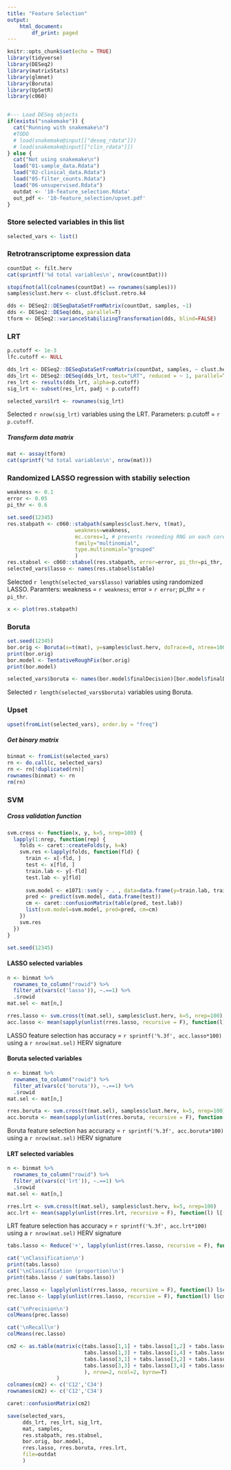 ```yaml
---
title: "Feature Selection"
output:
    html_document:
        df_print: paged
---
```


```r
knitr::opts_chunk$set(echo = TRUE)
library(tidyverse)
library(DESeq2)
library(matrixStats)
library(glmnet)
library(Boruta)
library(UpSetR)
library(c060)


#--- Load DESeq objects
if(exists("snakemake")) {
  cat("Running with snakemake\n")
  #TODO
  # load(snakemake@input[["deseq_rdata"]])
  # load(snakemake@input[["clin_rdata"]])
} else {
  cat("Not using snakemake\n")
  load("01-sample_data.Rdata")  
  load("02-clinical_data.Rdata")
  load("05-filter_counts.Rdata")
  load("06-unsupervised.Rdata")
  outdat <- '10-feature_selection.Rdata'
  out_pdf <- '10-feature_selection/upset.pdf'
}

```

### Store selected variables in this list

```r
selected_vars <- list()
```

### Retrotranscriptome expression data

```r
countDat <- filt.herv
cat(sprintf('%d total variables\n', nrow(countDat)))

stopifnot(all(colnames(countDat) == rownames(samples)))
samples$clust.herv <- clust.df$clust.retro.k4

dds <- DESeq2::DESeqDataSetFromMatrix(countDat, samples, ~1)
dds <- DESeq2::DESeq(dds, parallel=T)
tform <- DESeq2::varianceStabilizingTransformation(dds, blind=FALSE)
```

### LRT

```r
p.cutoff <- 1e-3
lfc.cutoff <- NULL

dds_lrt <- DESeq2::DESeqDataSetFromMatrix(countDat, samples, ~ clust.herv)
dds_lrt <- DESeq2::DESeq(dds_lrt, test="LRT", reduced = ~ 1, parallel=T)
res_lrt <- results(dds_lrt, alpha=p.cutoff)
sig_lrt <- subset(res_lrt, padj < p.cutoff)

selected_vars$lrt <- rownames(sig_lrt)
```

Selected `r nrow(sig_lrt)` variables using the LRT. Parameters: p.cutoff = `r p.cutoff`.


##### Transform data matrix

```r
mat <- assay(tform)
cat(sprintf('%d total variables\n', nrow(mat)))
```


### Randomized LASSO regression with stabiliy selection

```r
weakness <- 0.1
error <- 0.05
pi_thr <- 0.6

set.seed(12345)
res.stabpath <- c060::stabpath(samples$clust.herv, t(mat),
                      weakness=weakness, 
                      mc.cores=1, # prevents reseeding RNG on each core
                      family="multinomial",
                      type.multinomial="grouped"
                      )
res.stabsel <- c060::stabsel(res.stabpath, error=error, pi_thr=pi_thr, type="pfer")
selected_vars$lasso <- names(res.stabsel$stable)
```


Selected `r length(selected_vars$lasso)` variables using randomized LASSO. Paramters: weakness = `r weakness`; error = `r error`; pi_thr = `r pi_thr`.

```r
x <- plot(res.stabpath)
```


### Boruta

```r
set.seed(12345)
bor.orig <- Boruta(x=t(mat), y=samples$clust.herv, doTrace=0, ntree=1000, maxRuns=1000)
print(bor.orig)
bor.model <- TentativeRoughFix(bor.orig)
print(bor.model)

selected_vars$boruta <- names(bor.model$finalDecision)[bor.model$finalDecision == 'Confirmed']
```

Selected `r length(selected_vars$boruta)` variables using Boruta.

### Upset

```r
upset(fromList(selected_vars), order.by = "freq")
```

##### Get binary matrix

```r
binmat <- fromList(selected_vars)
rn <- do.call(c, selected_vars)
rn <- rn[!duplicated(rn)]
rownames(binmat) <- rn
rm(rn)
```



### SVM

##### Cross validation function

```r
svm.cross <- function(x, y, k=5, nrep=100) {
  lapply(1:nrep, function(rep) {
    folds <- caret::createFolds(y, k=k)
    svm.res <-lapply(folds, function(fld) {
      train <- x[-fld, ]
      test <- x[fld, ]
      train.lab <- y[-fld]
      test.lab <- y[fld]
      
      svm.model <- e1071::svm(y ~ . , data=data.frame(y=train.lab, train))
      pred <- predict(svm.model, data.frame(test))
      cm <- caret::confusionMatrix(table(pred, test.lab))
      list(svm.model=svm.model, pred=pred, cm=cm)
    })
    svm.res
  })
}
```


```r
set.seed(12345)
```


#### LASSO selected variables

```r
n <- binmat %>% 
  rownames_to_column("rowid") %>% 
  filter_at(vars(c('lasso')), ~.==1) %>%
  .$rowid
mat.sel <- mat[n,]

rres.lasso <- svm.cross(t(mat.sel), samples$clust.herv, k=5, nrep=100)
acc.lasso <- mean(sapply(unlist(rres.lasso, recursive = F), function(l) l[[3]]$overall['Accuracy']))
```


LASSO feature selection has accuracy = `r sprintf('%.3f', acc.lasso*100)` using a `r nrow(mat.sel)` HERV signature


#### Boruta selected variables

```r
n <- binmat %>% 
  rownames_to_column("rowid") %>% 
  filter_at(vars(c('boruta')), ~.==1) %>%
  .$rowid
mat.sel <- mat[n,]

rres.boruta <- svm.cross(t(mat.sel), samples$clust.herv, k=5, nrep=100)
acc.boruta <- mean(sapply(unlist(rres.boruta, recursive = F), function(l) l[[3]]$overall['Accuracy']))
```

Boruta feature selection has accuracy = `r sprintf('%.3f', acc.boruta*100)` using a `r nrow(mat.sel)` HERV signature

#### LRT selected variables

```r
n <- binmat %>% 
  rownames_to_column("rowid") %>% 
  filter_at(vars(c('lrt')), ~.==1) %>%
  .$rowid
mat.sel <- mat[n,]

rres.lrt <- svm.cross(t(mat.sel), samples$clust.herv, k=5, nrep=100)
acc.lrt <- mean(sapply(unlist(rres.lrt, recursive = F), function(l) l[[3]]$overall['Accuracy']))
```

LRT feature selection has accuracy = `r sprintf('%.3f', acc.lrt*100)` using a `r nrow(mat.sel)` HERV signature

```r
tabs.lasso <- Reduce('+', lapply(unlist(rres.lasso, recursive = F), function(l) l$cm$table))

cat('\nClassification\n')
print(tabs.lasso)
cat('\nClassification (proportion)\n')
print(tabs.lasso / sum(tabs.lasso))

prec.lasso <- lapply(unlist(rres.lasso, recursive = F), function(l) l$cm$byClass[,'Precision']) %>% bind_rows
rec.lasso <- lapply(unlist(rres.lasso, recursive = F), function(l) l$cm$byClass[,'Recall']) %>% bind_rows

cat('\nPrecision\n')
colMeans(prec.lasso)

cat('\nRecall\n')
colMeans(rec.lasso)
```


```r
cm2 <- as.table(matrix(c(tabs.lasso[1,1] + tabs.lasso[1,2] + tabs.lasso[2,1] + tabs.lasso[2,2],
                         tabs.lasso[1,3] + tabs.lasso[1,4] + tabs.lasso[2,3] + tabs.lasso[2,4],
                         tabs.lasso[3,1] + tabs.lasso[3,2] + tabs.lasso[4,1] + tabs.lasso[4,2],
                         tabs.lasso[3,3] + tabs.lasso[3,4] + tabs.lasso[4,3] + tabs.lasso[4,4]
                         ), nrow=2, ncol=2, byrow=T)
                )
colnames(cm2) <- c('C12','C34')
rownames(cm2) <- c('C12','C34')

caret::confusionMatrix(cm2)

```

```r
save(selected_vars,
     dds_lrt, res_lrt, sig_lrt,
     mat, samples,
     res.stabpath, res.stabsel,
     bor.orig, bor.model,
     rres.lasso, rres.boruta, rres.lrt,
     file=outdat
     )
```
